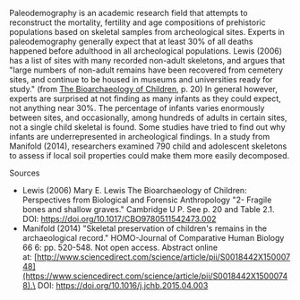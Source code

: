 Paleodemography is an academic research field that attempts to reconstruct the mortality, fertility and age compositions of prehistoric populations based on skeletal samples from archeological sites. Experts in paleodemography generally expect that at least 30% of all deaths happened before adulthood in all archeological populations. Lewis (2006) has a list of sites with many recorded non-adult skeletons, and argues that "large numbers of non-adult remains have been recovered from cemetery sites, and continue to be housed in museums and universities ready for study." (from [The Bioarchaeology of Children](https://www.cambridge.org/core/books/bioarchaeology-of-children/AE18D0323BC1F49700ECC42DA79AF011), p. 20) In general however, experts are surprised at not finding as many infants as they could expect, not anything near 30%. The percentage of infants varies enormously between sites, and occasionally, among hundreds of adults in certain sites, not a single child skeletal is found. Some studies have tried to find out why infants are underrepresented in archeological findings. In a study from Manifold (2014), researchers examined 790 child and adolescent skeletons to assess if local soil properties could make them more easily decomposed.

Sources

-   Lewis (2006) Mary E. Lewis The Bioarchaeology of Children: Perspectives from Biological and Forensic Anthropology "2- Fragile bones and shallow graves." Cambridge U P. See p. 20 and Table 2.1. DOI: <https://doi.org/10.1017/CBO9780511542473.002>
-   Manifold (2014) "Skeletal preservation of children's remains in the archaeological record." HOMO-Journal of Comparative Human Biology 66 6: pp. 520-548. Not open access. Abstract online at: [http://www.sciencedirect.com/science/article/pii/S0018442X15000748](https://www.sciencedirect.com/science/article/pii/S0018442X15000748).\
    DOI: https://doi.org/10.1016/j.jchb.2015.04.003
